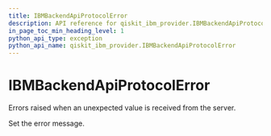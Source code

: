 ```yaml
---
title: IBMBackendApiProtocolError
description: API reference for qiskit_ibm_provider.IBMBackendApiProtocolError
in_page_toc_min_heading_level: 1
python_api_type: exception
python_api_name: qiskit_ibm_provider.IBMBackendApiProtocolError
---
```


# IBMBackendApiProtocolError

<Class id="qiskit_ibm_provider.IBMBackendApiProtocolError" isDedicatedPage={true} github="https://github.com/qiskit/qiskit-ibm-provider/tree/stable/0.8/qiskit_ibm_provider/exceptions.py" signature="IBMBackendApiProtocolError(*message)">
  Errors raised when an unexpected value is received from the server.

  Set the error message.
</Class>

